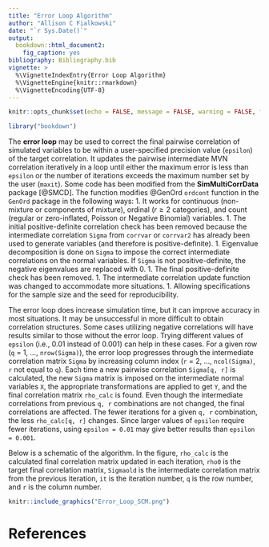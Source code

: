 ```yaml
---
title: "Error Loop Algorithm"
author: "Allison C Fialkowski"
date: "`r Sys.Date()`"
output: 
  bookdown::html_document2:
    fig_caption: yes
bibliography: Bibliography.bib
vignette: >
  %\VignetteIndexEntry{Error Loop Algorithm}
  %\VignetteEngine{knitr::rmarkdown}
  %\VignetteEncoding{UTF-8}
---
```


<style type="text/css">

h1.title {
  text-align: center;
}
h4.author { /* Header 4 - and the author and data headers use this too  */
  text-align: center;
}
h4.date { /* Header 4 - and the author and data headers use this too  */
  text-align: center;
}
</style>

```r
knitr::opts_chunk$set(echo = FALSE, message = FALSE, warning = FALSE, fig.align = 'center')
```

```r
library("bookdown")
```

The **error loop** may be used to correct the final pairwise correlation of simulated variables to be within a user-specified precision value (`epsilon`) of the target correlation.  It updates the pairwise intermediate MVN correlation iteratively in a loop until either the maximum error is less than `epsilon` or the number of iterations exceeds the maximum number set by the user (`maxit`).  Some code has been modified from the **SimMultiCorrData** package [@SMCD].  The function modifies @GenOrd `ordcont` function in the `GenOrd` package in the following ways: 
1. It works for continuous (non-mixture or components of mixture), ordinal ($r \ge 2$ categories), and count (regular or zero-inflated, Poisson or Negative Binomial) variables.
1. The initial positive-definite correlation check has been removed because the intermediate correlation `Sigma` from `corrvar` or `corrvar2` has already been used to generate variables (and therefore is positive-definite).
1. Eigenvalue decomposition is done on `Sigma` to impose the correct intermediate correlations on the normal variables.  If `Sigma` is not positive-definite, the negative eigenvalues are replaced with 0.
1. The final positive-definite check has been removed.
1. The intermediate correlation update function was changed to accommodate more situations.
1. Allowing specifications for the sample size and the seed for reproducibility.  

The error loop does increase simulation time, but it can improve accuracy in most situations.  It may be unsuccessful in more difficult to obtain correlation structures.  Some cases utilizing negative correlations will have results similar to those without the error loop.  Trying different values of `epsilon` (i.e., $0.01$ instead of $0.001$) can help in these cases.  For a given row (`q` = 1, ..., `nrow(Sigma)`), the error loop progresses through the intermediate correlation matrix `Sigma` by increasing column index (`r` = 2, ..., `ncol(Sigma)`, `r` not equal to `q`).  Each time a new pairwise correlation `Sigma[q, r]` is calculated, the new `Sigma` matrix is imposed on the intermediate normal variables `X`, the appropriate transformations are applied to get `Y`, and the final correlation matrix `rho_calc` is found.  Even though the intermediate correlations from previous `q, r` combinations are not changed, the final correlations are affected.  The fewer iterations for a given `q, r` combination, the less `rho_calc[q, r]` changes.  Since larger values of `epsilon` require fewer iterations, using `epsilon = 0.01` may give better results than `epsilon = 0.001`.

Below is a schematic of the algorithm.  In the figure, `rho_calc` is the calculated final correlation matrix updated in each iteration, `rho0` is the target final correlation matrix, `Sigmaold` is the intermediate correlation matrix from the previous iteration, `it` is the iteration number, `q` is the row number, and `r` is the column number.

```r
knitr::include_graphics("Error_Loop_SCM.png")
```

# References {-}

<script type="text/x-mathjax-config">
   MathJax.Hub.Config({  "HTML-CSS": { minScaleAdjust: 115, availableFonts: [] }  });
</script>
